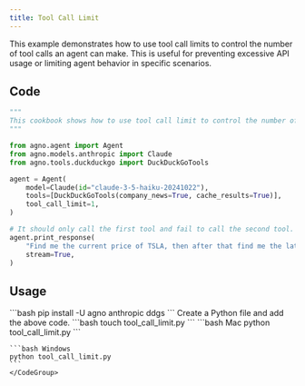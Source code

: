 ```yaml
---
title: Tool Call Limit
---
```


This example demonstrates how to use tool call limits to control the number of tool calls an agent can make. This is useful for preventing excessive API usage or limiting agent behavior in specific scenarios.

## Code

```python cookbook/agents/other/tool_call_limit.py
"""
This cookbook shows how to use tool call limit to control the number of tool calls an agent can make.
"""

from agno.agent import Agent
from agno.models.anthropic import Claude
from agno.tools.duckduckgo import DuckDuckGoTools

agent = Agent(
    model=Claude(id="claude-3-5-haiku-20241022"),
    tools=[DuckDuckGoTools(company_news=True, cache_results=True)],
    tool_call_limit=1,
)

# It should only call the first tool and fail to call the second tool.
agent.print_response(
    "Find me the current price of TSLA, then after that find me the latest news about Tesla.",
    stream=True,
)
```

## Usage

<Steps>
  <Snippet file="create-venv-step.mdx" />

  <Step title="Install libraries">
    ```bash
    pip install -U agno anthropic ddgs
    ```
  </Step>

  <Snippet file="export-openai-api.mdx" />

  <Step title="Create a Python file">
    Create a Python file and add the above code.
    ```bash
    touch tool_call_limit.py
    ```
  </Step>

  <Step title="Run Agent">
    <CodeGroup>
    ```bash Mac
    python tool_call_limit.py
    ```
    
    ```bash Windows  
    python tool_call_limit.py
    ```
    </CodeGroup>
  </Step>

  <Snippet file="find-all-cookbooks.mdx" />
</Steps>